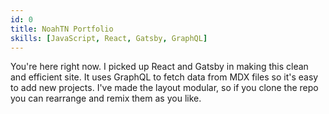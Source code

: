 ```yaml
---
id: 0
title: NoahTN Portfolio
skills: [JavaScript, React, Gatsby, GraphQL]
---
```


You're here right now. I picked up React and Gatsby in making this clean and efficient site. 
It uses GraphQL to fetch data from MDX files so it's easy to add new projects. 
I've made the layout modular, so if you clone the repo you can rearrange and remix them as you like.
